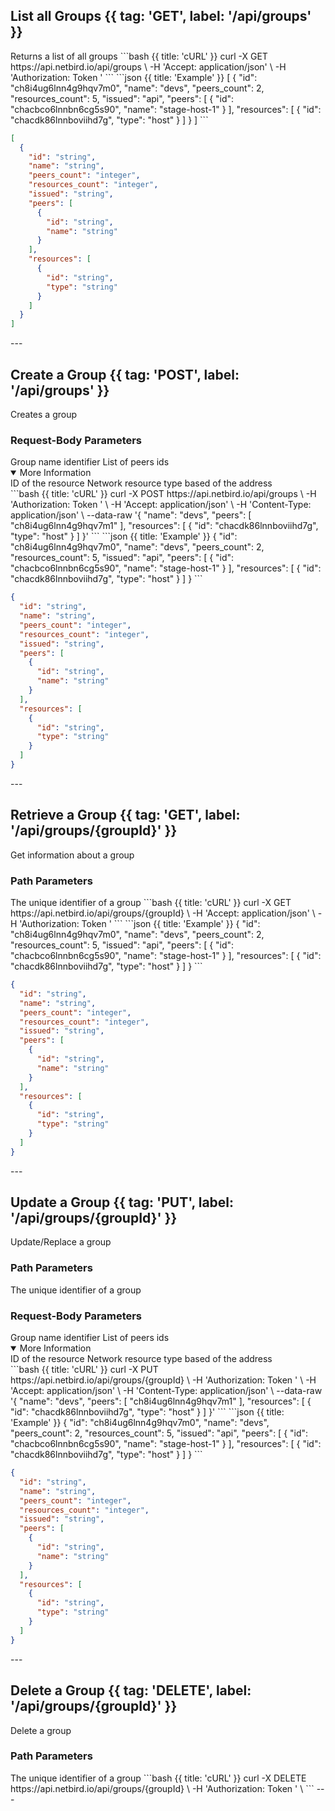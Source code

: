 

## List all Groups {{ tag: 'GET', label: '/api/groups' }}


<Row>

<Col>
Returns a list of all groups
</Col>

<Col sticky>
<CodeGroup title="Request" tag="GET" label="/api/groups" >
```bash {{ title: 'cURL' }}
curl -X GET https://api.netbird.io/api/groups \
-H 'Accept: application/json' \
-H 'Authorization: Token <TOKEN>' 
```
</CodeGroup>
<CodeGroup title="Response" >
```json {{ title: 'Example' }}
[
  {
    "id": "ch8i4ug6lnn4g9hqv7m0",
    "name": "devs",
    "peers_count": 2,
    "resources_count": 5,
    "issued": "api",
    "peers": [
      {
        "id": "chacbco6lnnbn6cg5s90",
        "name": "stage-host-1"
      }
    ],
    "resources": [
      {
        "id": "chacdk86lnnboviihd7g",
        "type": "host"
      }
    ]
  }
]
```

```json {{ title: 'Schema' }}
[
  {
    "id": "string",
    "name": "string",
    "peers_count": "integer",
    "resources_count": "integer",
    "issued": "string",
    "peers": [
      {
        "id": "string",
        "name": "string"
      }
    ],
    "resources": [
      {
        "id": "string",
        "type": "string"
      }
    ]
  }
]
```
</CodeGroup>

</Col>

</Row>
---



## Create a Group {{ tag: 'POST', label: '/api/groups' }}


<Row>

<Col>
Creates a group

### Request-Body Parameters


<Properties>
<Property name="name" type="string" required={true} >
Group name identifier
</Property>
<Property name="peers" type="string[]" >
List of peers ids
</Property>
<Property name="resources" type="object[]" >

<details class="custom-details" open >

<summary>More Information</summary>
<Properties>
<Property name="id" type="string" required={true} >
ID of the resource
</Property>
<Property name="type" type="string" required={true} >
Network resource type based of the address
</Property>

</Properties>

</details>
</Property>

</Properties>

</Col>

<Col sticky>
<CodeGroup title="Request" tag="POST" label="/api/groups" >
```bash {{ title: 'cURL' }}
curl -X POST https://api.netbird.io/api/groups \
-H 'Authorization: Token <TOKEN>' \
-H 'Accept: application/json' \
-H 'Content-Type: application/json' \
--data-raw '{
  "name": "devs",
  "peers": [
    "ch8i4ug6lnn4g9hqv7m1"
  ],
  "resources": [
    {
      "id": "chacdk86lnnboviihd7g",
      "type": "host"
    }
  ]
}'
```
</CodeGroup>
<CodeGroup title="Response" >
```json {{ title: 'Example' }}
{
  "id": "ch8i4ug6lnn4g9hqv7m0",
  "name": "devs",
  "peers_count": 2,
  "resources_count": 5,
  "issued": "api",
  "peers": [
    {
      "id": "chacbco6lnnbn6cg5s90",
      "name": "stage-host-1"
    }
  ],
  "resources": [
    {
      "id": "chacdk86lnnboviihd7g",
      "type": "host"
    }
  ]
}
```

```json {{ title: 'Schema' }}
{
  "id": "string",
  "name": "string",
  "peers_count": "integer",
  "resources_count": "integer",
  "issued": "string",
  "peers": [
    {
      "id": "string",
      "name": "string"
    }
  ],
  "resources": [
    {
      "id": "string",
      "type": "string"
    }
  ]
}
```
</CodeGroup>

</Col>

</Row>
---



## Retrieve a Group {{ tag: 'GET', label: '/api/groups/{groupId}' }}


<Row>

<Col>
Get information about a group

### Path Parameters


<Properties>
<Property name="groupId" type="string" required={true} >
The unique identifier of a group
</Property>

</Properties>

</Col>

<Col sticky>
<CodeGroup title="Request" tag="GET" label="/api/groups/{groupId}" >
```bash {{ title: 'cURL' }}
curl -X GET https://api.netbird.io/api/groups/{groupId} \
-H 'Accept: application/json' \
-H 'Authorization: Token <TOKEN>' 
```
</CodeGroup>
<CodeGroup title="Response" >
```json {{ title: 'Example' }}
{
  "id": "ch8i4ug6lnn4g9hqv7m0",
  "name": "devs",
  "peers_count": 2,
  "resources_count": 5,
  "issued": "api",
  "peers": [
    {
      "id": "chacbco6lnnbn6cg5s90",
      "name": "stage-host-1"
    }
  ],
  "resources": [
    {
      "id": "chacdk86lnnboviihd7g",
      "type": "host"
    }
  ]
}
```

```json {{ title: 'Schema' }}
{
  "id": "string",
  "name": "string",
  "peers_count": "integer",
  "resources_count": "integer",
  "issued": "string",
  "peers": [
    {
      "id": "string",
      "name": "string"
    }
  ],
  "resources": [
    {
      "id": "string",
      "type": "string"
    }
  ]
}
```
</CodeGroup>

</Col>

</Row>
---



## Update a Group {{ tag: 'PUT', label: '/api/groups/{groupId}' }}


<Row>

<Col>
Update/Replace a group

### Path Parameters


<Properties>
<Property name="groupId" type="string" required={true} >
The unique identifier of a group
</Property>

</Properties>


### Request-Body Parameters


<Properties>
<Property name="name" type="string" required={true} >
Group name identifier
</Property>
<Property name="peers" type="string[]" >
List of peers ids
</Property>
<Property name="resources" type="object[]" >

<details class="custom-details" open >

<summary>More Information</summary>
<Properties>
<Property name="id" type="string" required={true} >
ID of the resource
</Property>
<Property name="type" type="string" required={true} >
Network resource type based of the address
</Property>

</Properties>

</details>
</Property>

</Properties>

</Col>

<Col sticky>
<CodeGroup title="Request" tag="PUT" label="/api/groups/{groupId}" >
```bash {{ title: 'cURL' }}
curl -X PUT https://api.netbird.io/api/groups/{groupId} \
-H 'Authorization: Token <TOKEN>' \
-H 'Accept: application/json' \
-H 'Content-Type: application/json' \
--data-raw '{
  "name": "devs",
  "peers": [
    "ch8i4ug6lnn4g9hqv7m1"
  ],
  "resources": [
    {
      "id": "chacdk86lnnboviihd7g",
      "type": "host"
    }
  ]
}'
```
</CodeGroup>
<CodeGroup title="Response" >
```json {{ title: 'Example' }}
{
  "id": "ch8i4ug6lnn4g9hqv7m0",
  "name": "devs",
  "peers_count": 2,
  "resources_count": 5,
  "issued": "api",
  "peers": [
    {
      "id": "chacbco6lnnbn6cg5s90",
      "name": "stage-host-1"
    }
  ],
  "resources": [
    {
      "id": "chacdk86lnnboviihd7g",
      "type": "host"
    }
  ]
}
```

```json {{ title: 'Schema' }}
{
  "id": "string",
  "name": "string",
  "peers_count": "integer",
  "resources_count": "integer",
  "issued": "string",
  "peers": [
    {
      "id": "string",
      "name": "string"
    }
  ],
  "resources": [
    {
      "id": "string",
      "type": "string"
    }
  ]
}
```
</CodeGroup>

</Col>

</Row>
---



## Delete a Group {{ tag: 'DELETE', label: '/api/groups/{groupId}' }}


<Row>

<Col>
Delete a group

### Path Parameters


<Properties>
<Property name="groupId" type="string" required={true} >
The unique identifier of a group
</Property>

</Properties>

</Col>

<Col sticky>
<CodeGroup title="Request" tag="DELETE" label="/api/groups/{groupId}" >
```bash {{ title: 'cURL' }}
curl -X DELETE https://api.netbird.io/api/groups/{groupId} \
-H 'Authorization: Token <TOKEN>' \
```
</CodeGroup>

</Col>

</Row>
---
